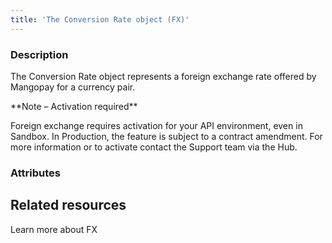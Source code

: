 ```yaml
---
title: 'The Conversion Rate object (FX)'  
---
```


  
### Description
The Conversion Rate object represents a foreign exchange rate offered by Mangopay for a currency pair.   

<Note>  
**Note – Activation required** 
  
Foreign exchange requires activation for your API environment, even in Sandbox. In Production, the feature is subject to a contract amendment. For more information or to activate contact the Support team via the Hub.  
</Note>

### Attributes  

<DebitedCurrency />  

<CreditedCurrency />  

<ClientRate />  

<MarketRate />  

<MarketRateDate />

## Related resources

<CardGroup cols={2}>
    <Card
        title="Guide"
        href="/guides/fx"
    >
        Learn more about FX
    </Card>
</CardGroup>
